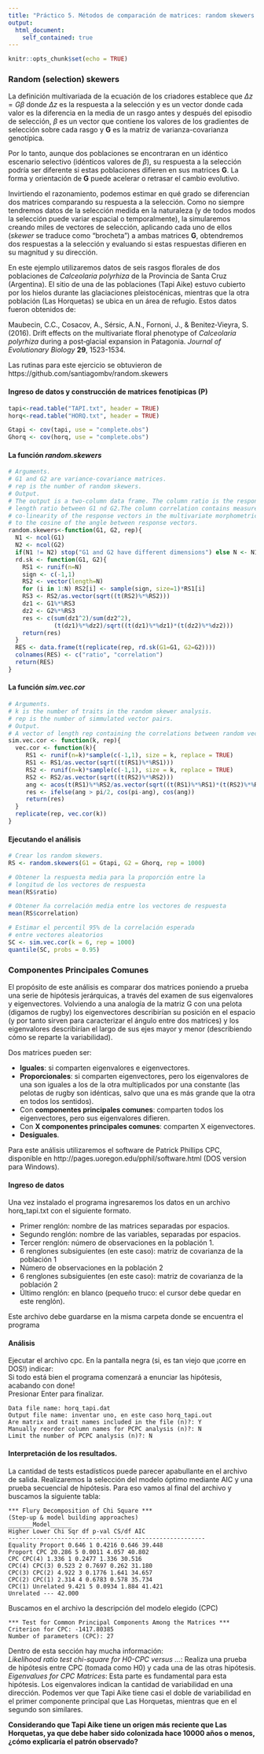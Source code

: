 ```yaml
---
title: "Práctico 5. Métodos de comparación de matrices: random skewers y common principal components"
output: 
  html_document:
    self_contained: true
---
```


```r
knitr::opts_chunk$set(echo = TRUE)
```

### Random (selection) skewers   

La definición multivariada de la ecuación de los criadores establece que $\Delta z = G\beta$ donde $\Delta z$ es la respuesta a la selección y es un vector donde cada valor es la diferencia en la media de un rasgo antes y después del episodio de selección, $\beta$ es un vector que contiene los valores de los gradientes de selección sobre cada rasgo y **G** es la matriz de varianza-covarianza genotípica.   
   
Por lo tanto, aunque dos poblaciones se encontraran en un idéntico escenario selectivo (idénticos valores de $\beta$), su respuesta a la selección podría ser diferente si estas poblaciones difieren en sus matrices **G**. La forma y orientación de **G** puede acelerar o retrasar el cambio evolutivo.   
   
Invirtiendo el razonamiento, podemos estimar en qué grado se diferencian dos matrices comparando su respuesta a la selección. Como no siempre tendremos datos de la selección medida en la naturaleza (y de todos modos la selección puede variar espacial o temporalmente), la simularemos creando miles de vectores de selección, aplicando cada uno de ellos (*skewer* se traduce como "brocheta") a ambas matrices **G**, obtendremos dos respuestas a la selección y evaluando si estas respuestas difieren en su magnitud y su dirección.   
   
En este ejemplo utilizaremos datos de seis rasgos florales de dos poblaciones de *Calceolaria polyrhiza* de la Provincia de Santa Cruz (Argentina). El sitio de una de las poblaciones (Tapi Aike) estuvo cubierto por los hielos durante las glaciaciones pleistocénicas, mientras que la otra población (Las Horquetas) se ubica en un área de refugio. Estos datos fueron obtenidos de:   
   
Maubecin, C.C., Cosacov, A., Sérsic, A.N., Fornoni, J., & Benitez‐Vieyra, S. (2016). Drift effects on the multivariate floral phenotype of *Calceolaria polyrhiza* during a post‐glacial expansion in Patagonia. *Journal of Evolutionary Biology* **29**, 1523-1534.
   
Las rutinas para este ejercicio se obtuvieron de https://github.com/santiagombv/random.skewers    
   
#### Ingreso de datos y construcción de matrices fenotípicas (**P**)   

```r
tapi<-read.table("TAPI.txt", header = TRUE)
horq<-read.table("HORQ.txt", header = TRUE)

Gtapi <- cov(tapi, use = "complete.obs")
Ghorq <- cov(horq, use = "complete.obs")

```


#### La función *random.skewers*  

```r
# Arguments.
# G1 and G2 are variance-covariance matrices.
# rep is the number of random skewers.
# Output.
# The output is a two-column data frame. The column ratio is the response vectors'
# length ratio between G1 nd G2.The column correlation contains measures of the
# co-linearity of the response vectors in the multivariate morphometric space, equal
# to the cosine of the angle between response vectors.
random.skewers<-function(G1, G2, rep){
  N1 <- ncol(G1)
  N2 <- ncol(G2)
  if(N1 != N2) stop("G1 and G2 have different dimensions") else N <- N1
  rd.sk <- function(G1, G2){
    RS1 <- runif(n=N)		
    sign <- c(-1,1)
    RS2 <- vector(length=N)
    for (i in 1:N) RS2[i] <- sample(sign, size=1)*RS1[i]
    RS3 <- RS2/as.vector(sqrt((t(RS2)%*%RS2)))
    dz1 <- G1%*%RS3
    dz2 <- G2%*%RS3
    res <- c(sum(dz1^2)/sum(dz2^2), 
             (t(dz1)%*%dz2)/sqrt((t(dz1)%*%dz1)*(t(dz2)%*%dz2)))
    return(res)
  }
  RES <- data.frame(t(replicate(rep, rd.sk(G1=G1, G2=G2))))
  colnames(RES) <- c("ratio", "correlation")
  return(RES)
}
```

#### La función *sim.vec.cor*
```r
# Arguments.
# k is the number of traits in the random skewer analysis.
# rep is the number of simmulated vector pairs.
# Output.
# A vector of length rep containing the correlations between random vectors. 
sim.vec.cor <- function(k, rep){
  vec.cor <- function(k){
     RS1 <- runif(n=k)*sample(c(-1,1), size = k, replace = TRUE)
     RS1 <- RS1/as.vector(sqrt((t(RS1)%*%RS1))) 
     RS2 <- runif(n=k)*sample(c(-1,1), size = k, replace = TRUE)
     RS2 <- RS2/as.vector(sqrt((t(RS2)%*%RS2)))
     ang <- acos(t(RS1)%*%RS2/as.vector(sqrt((t(RS1)%*%RS1)*(t(RS2)%*%RS2))))
     res <- ifelse(ang > pi/2, cos(pi-ang), cos(ang))
     return(res)
  }
  replicate(rep, vec.cor(k))
}

```

#### Ejecutando el análisis

```r
# Crear los random skewers.
RS <- random.skewers(G1 = Gtapi, G2 = Ghorq, rep = 1000)

# Obtener la respuesta media para la proporción entre la 
# longitud de los vectores de respuesta
mean(RS$ratio)

# Obtener ña correlación media entre los vectores de respuesta
mean(RS$correlation)

# Estimar el percentil 95% de la correlación esperada
# entre vectores aleatorios
SC <- sim.vec.cor(k = 6, rep = 1000)
quantile(SC, probs = 0.95)
```

### Componentes Principales Comunes   
   
El propósito de este análisis es comparar dos matrices poniendo a prueba una serie de hipótesis jerárquicas, a través del examen de sus eigenvalores y eigenvectores. Volviendo a una analogía de la matriz G con una pelota (digamos de rugby) los eigenvectores describirían su posición en el espacio (y por tanto sirven para caracterizar el ángulo entre dos matrices) y los eigenvalores describirían el largo de sus ejes mayor y menor (describiendo cómo se reparte la variabilidad).   

Dos matrices pueden ser:  

* **Iguales**: si comparten eigenvalores e eigenvectores.   
* **Proporcionales**: si comparten eigenvectores, pero los eigenvalores de una son iguales a los de la otra multiplicados por una constante (las pelotas de rugby son idénticas, salvo que una es más grande que la otra en todos los sentidos).   
* Con **componentes principales comunes**: comparten todos los eigenvectores, pero sus eigenvalores difieren.   
* Con **X componentes principales comunes**: comparten X eigenvectores.   
* **Desiguales**.   
   
Para este análisis utilizaremos el software de Patrick Phillips CPC, disponible en http://pages.uoregon.edu/pphil/software.html (DOS version para Windows).   

#### Ingreso de datos    
   
Una vez instalado el programa ingresaremos los datos en un archivo horq_tapi.txt con el siguiente formato.   

* Primer renglón: nombre de las matrices separadas por espacios.   
* Segundo renglón: nombre de las variables, separadas por espacios.   
* Tercer renglón: número de observaciones en la población 1.   
* 6 renglones subsiguientes (en este caso): matriz de covarianza de la población 1   
* Número de observaciones en la población 2   
* 6 renglones subsiguientes (en este caso): matriz de covarianza de la población 2   
* Último renglón: en blanco (pequeño truco: el cursor debe quedar en este renglón).   
   
Este archivo debe guardarse en la misma carpeta donde se encuentra el programa    

#### Análisis   
   
Ejecutar el archivo cpc. En la pantalla negra (si, es tan viejo que ¡corre en DOS!) indicar:      
Si todo está bien el programa comenzará a enunciar las hipótesis, acabando con done!   
Presionar Enter para finalizar.   

```
Data file name: horq_tapi.dat
Output file name: inventar uno, en este caso horq_tapi.out
Are matrix and trait names included in the file (n)?: Y
Manually reorder column names for PCPC analysis (n)?: N
Limit the number of PCPC analysis (n)?: N
```

#### Interpretación de los resultados.   
   
La cantidad de tests estadísticos puede parecer apabullante en el archivo de salida. Realizaremos la selección del modelo óptimo mediante AIC y una prueba secuencial de hipótesis. Para eso vamos al final del archivo y buscamos la siguiente tabla:   

```
*** Flury Decomposition of Chi Square ***
(Step-up & model building approaches)
_______Model______
Higher Lower Chi Sqr df p-val CS/df AIC
--------------------------------------------------------
Equality Proport 0.646 1 0.4216 0.646 39.448
Proport CPC 20.286 5 0.0011 4.057 40.802
CPC CPC(4) 1.336 1 0.2477 1.336 30.516
CPC(4) CPC(3) 0.523 2 0.7697 0.262 31.180
CPC(3) CPC(2) 4.922 3 0.1776 1.641 34.657
CPC(2) CPC(1) 2.314 4 0.6783 0.578 35.734
CPC(1) Unrelated 9.421 5 0.0934 1.884 41.421
Unrelated --- 42.000

```

Buscamos en el archivo la descripción del modelo elegido (CPC)   

```
*** Test for Common Principal Components Among the Matrices ***
Criterion for CPC: -1417.80385
Number of parameters (CPC): 27
```

Dentro de esta sección hay mucha información:   
*Likelihood ratio test chi-square for H0-CPC versus ...*: Realiza una prueba de hipótesis entre CPC (tomada como H0) y cada una de las otras hipótesis. *Eigenvalues for CPC Matrices*: Esta parte es fundamental para esta hipótesis. Los eigenvalores indican la cantidad de variabilidad en una dirección. Podemos ver que Tapi Aike tiene casi el doble de variabilidad en el primer componente principal que Las Horquetas, mientras que en el segundo son similares.   

**Considerando que Tapi Aike tiene un origen más reciente que Las Horquetas, ya que debe
haber sido colonizada hace 10000 años o menos, ¿cómo explicaría el patrón observado?**   






